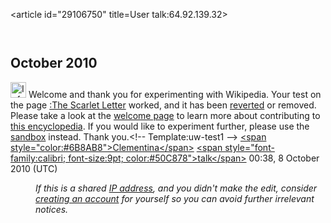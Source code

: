 <article id="29106750" title=User talk:64.92.139.32>
	<talkpage id="29106750" title="User talk:64.92.139.32">
== October 2010 ==
[[File:Information.svg|25px]] Welcome and thank you for experimenting with Wikipedia. Your test on the page [[:The Scarlet Letter]] worked, and it has been [[Help:Reverting|reverted]] or removed. Please take a look at the [[Wikipedia:Introduction|welcome page]] to learn more about contributing to [[Wikipedia|this encyclopedia]]. If you would like to experiment further, please use the [[Wikipedia:Sandbox|sandbox]] instead. Thank you.&lt;!-- Template:uw-test1 --&gt; [[User:Clementina|&lt;span style=&quot;color:#6B8AB8&quot;&gt;Clementina&lt;/span&gt;]] [[User talk:Clementina|&lt;span style=&quot;font-family:calibri; font-size:9pt; color:#50C878&quot;&gt;talk&lt;/span&gt;]] 00:38, 8 October 2010 (UTC)
:''If this is a shared [[IP address]], and you didn't make the edit, consider [[Wikipedia:Why create an account?|creating an account]] for yourself so you can avoid further irrelevant notices.''
	</talkpage>
</article>